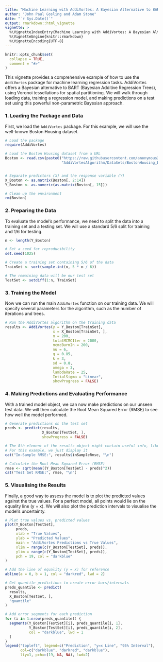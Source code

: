```yaml
---
title: "Machine Learning with AddiVortes: A Bayesian Alternative to BART"
author: "John Paul Gosling and Adam Stone"
date: "`r Sys.Date()`"
output: rmarkdown::html_vignette
vignette: >
  %\VignetteIndexEntry{Machine Learning with AddiVortes: A Bayesian Alternative to BART}
  %\VignetteEngine{knitr::rmarkdown}
  %\VignetteEncoding{UTF-8}
---
```


```r
knitr::opts_chunk$set(
  collapse = TRUE,
  comment = "#>"
)
```

This vignette provides a comprehensive example of how to use the `AddiVortes` package for machine learning regression tasks. AddiVortes offers a Bayesian alternative to BART (Bayesian Additive Regression Trees), using Voronoi tessellations for spatial partitioning. We will walk through loading data, training a regression model, and making predictions on a test set using this powerful non-parametric Bayesian approach.

### 1. Loading the Package and Data

First, we load the `AddiVortes` package. For this example, we will use the well-known Boston Housing dataset.

```r
# Load the package
require(AddiVortes)

# Load the Boston Housing dataset from a URL
Boston <- read.csv(paste0("https://raw.githubusercontent.com/anonymous2738/",
                          "AddiVortesAlgorithm/DataSets/BostonHousing_Data.csv"))


# Separate predictors (X) and the response variable (Y)
X_Boston <- as.matrix(Boston[, 2:14])
Y_Boston <- as.numeric(as.matrix(Boston[, 15]))

# Clean up the environment
rm(Boston)
```

### 2. Preparing the Data

To evaluate the model's performance, we need to split the data into a training set and a testing set. We will use a standard 5/6 split for training and 1/6 for testing.

```r
n <- length(Y_Boston)

# Set a seed for reproducibility
set.seed(1025)

# Create a training set containing 5/6 of the data
TrainSet <- sort(sample.int(n, 5 * n / 6))

# The remaining data will be our test set
TestSet <- setdiff(1:n, TrainSet)
```

### 3. Training the Model

Now we can run the main `AddiVortes` function on our training data. We will specify several parameters for the algorithm, such as the number of iterations and trees.

```r
# Run the AddiVortes algorithm on the training data
results <- AddiVortes(y = Y_Boston[TrainSet], 
                      x = X_Boston[TrainSet, ],
                      m = 200, 
                      totalMCMCIter = 2000, 
                      mcmcBurnIn = 200, 
                      nu = 6, 
                      q = 0.85, 
                      k = 3, 
                      sd = 0.8, 
                      omega = 3, 
                      lambdaRate = 25,
                      IntialSigma = "Linear",
                      showProgress = FALSE)
```

### 4. Making Predictions and Evaluating Performance

With a trained model object, we can now make predictions on our unseen test data. We will then calculate the Root Mean Squared Error (RMSE) to see how well the model performed.

```r
# Generate predictions on the test set
preds <- predict(results,
                 X_Boston[TestSet, ],
                 showProgress = FALSE)

# The 8th element of the results object might contain useful info, like variable importance
# For this example, we just display it
cat("In-Sample RMSE:", results$inSampleRmse, "\n")

# Calculate the Root Mean Squared Error (RMSE)
rmse <- sqrt(mean((Y_Boston[TestSet] - preds)^2))
cat("Test Set RMSE:", rmse, "\n")
```

### 5. Visualising the Results

Finally, a good way to assess the model is to plot the predicted values against the true values. For a perfect model, all points would lie on the equality line (y = x). We will also plot the prediction intervals to visualise the model's uncertainty.

```r
# Plot true values vs. predicted values
plot(Y_Boston[TestSet],
     preds,
     xlab = "True Values",
     ylab = "Predicted Values",
     main = "AddiVortes Predictions vs True Values",
     xlim = range(c(Y_Boston[TestSet], preds)),
     ylim = range(c(Y_Boston[TestSet], preds)),
     pch = 19, col = "darkblue"
)

# Add the line of equality (y = x) for reference
abline(a = 0, b = 1, col = "darkred", lwd = 2)

# Get quantile predictions to create error bars/intervals
preds_quantile <- predict(
  results,
  X_Boston[TestSet, ],
  "quantile"
)

# Add error segments for each prediction
for (i in 1:nrow(preds_quantile)) {
  segments(Y_Boston[TestSet][i], preds_quantile[i, 1],
           Y_Boston[TestSet][i], preds_quantile[i, 2],
           col = "darkblue", lwd = 1
  )
}
legend("topleft", legend=c("Prediction", "y=x Line", "95% Interval"), 
       col=c("darkblue", "darkred", "darkblue"),
       lty=1, pch=c(19, NA, NA), lwd=2)

```
